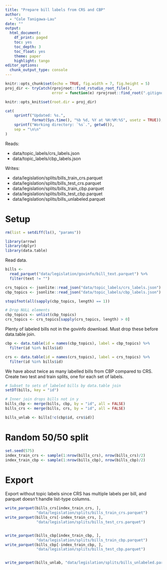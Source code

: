 ```yaml
---
title: "Prepare bill labels from CRS and CBP"
author: 
  - "Cole Tanigawa-Lau"
date: ""
output:
  html_document:
    df_print: paged
    toc: yes
    toc_depth: 3
    toc_float: yes
    theme: paper
    highlight: tango
editor_options:
  chunk_output_type: console
---
```


```r
knitr::opts_chunk$set(echo = TRUE, fig.width = 7, fig.height = 5)
proj_dir <- tryCatch(rprojroot::find_rstudio_root_file(),
                     error = function(e) rprojroot::find_root(".gitignore"))

knitr::opts_knit$set(root.dir = proj_dir)
```

```r
cat(
    sprintf("Updated: %s.", 
            format(Sys.time(), "%b %d, %Y at %H:%M:%S", usetz = TRUE)),
    sprintf("Working directory: `%s`.", getwd()),
    sep = "\n\n"
)
```

Reads:

  - data/topic_labels/crs_labels.json
  - data/topic_labels/cbp_labels.json

Writes:

 - data/legislation/splits/bills_train_crs.parquet
 - data/legislation/splits/bills_test_crs.parquet
 - data/legislation/splits/bills_train_cbp.parquet
 - data/legislation/splits/bills_test_cbp.parquet
 - data/legislation/splits/bills_unlabeled.parquet

# Setup

```r
rm(list = setdiff(ls(), "params"))

library(arrow)
library(dplyr)
library(data.table)
```

Read data.
```r
bills <- 
  read_parquet("data/legislation/govinfo/bill_text.parquet") %>% 
  filter(text != "")
```

```r
crs_topics <- jsonlite::read_json("data/topic_labels/crs_labels.json")
cbp_topics <- jsonlite::read_json("data/topic_labels/cbp_labels.json")

stopifnot(all(sapply(cbp_topics, length) == 1))

# Drop NULL elements
cbp_topics <- unlist(cbp_topics)
crs_topics <- crs_topics[sapply(crs_topics, length) > 0]
```

Plenty of labeled bills not in the govinfo download. Must drop these before data.table join.
```r
cbp <- data.table(id = names(cbp_topics), label = cbp_topics) %>% 
  filter(id %in% bills$id)

crs <- data.table(id = names(crs_topics), label = crs_topics) %>% 
  filter(id %in% bills$id)
```


We have about twice as many labelled bills from CBP compared to CRS. Create two test and train splits, one for each set of labels.

```r
# Subset to sets of labeled bills by data.table join
setDT(bills, key = "id")

# Inner join drops bills not in y
bills_cbp <- merge(bills, cbp, by = "id", all = FALSE)
bills_crs <- merge(bills, crs, by = "id", all = FALSE)

bills_unlab <- bills[!c(cbp$id, crs$id)]
```


# Random 50/50 split
```r
set.seed(575)
index_train_crs <- sample(1:nrow(bills_crs), nrow(bills_crs)/2)
index_train_cbp <- sample(1:nrow(bills_cbp), nrow(bills_cbp)/2)
```


# Export
Export without topic labels since CRS has multiple labels per bill, and parquet doesn't handle list-type columns.
```r
write_parquet(bills_crs[index_train_crs, ],
              "data/legislation/splits/bills_train_crs.parquet")
write_parquet(bills_crs[-index_train_crs, ],
              "data/legislation/splits/bills_test_crs.parquet")


write_parquet(bills_cbp[index_train_cbp, ],
              "data/legislation/splits/bills_train_cbp.parquet")
write_parquet(bills_cbp[-index_train_cbp, ],
              "data/legislation/splits/bills_test_cbp.parquet")


write_parquet(bills_unlab, "data/legislation/splits/bills_unlabeled.parquet")
```


